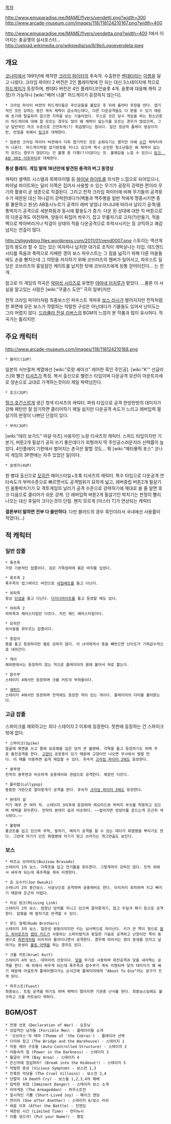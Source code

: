 [[목차]]

http://www.emuparadise.me/MAME/flyers/vendettj.png?width=300
http://www.arcade-museum.com/images/118/118124210167.png?width=400

http://www.emuparadise.me/MAME/flyers/vendetta.png?width=400
1에서 이어지는 충공깽의 실사포스터... 
http://upload.wikimedia.org/wikipedia/sq/8/8e/Logoevendeta.jpeg

== 개요 ==
[[코나미]]에서 1991년에 제작한 [[크라임 파이터]]의 후속작. 수출판은 [[벤데타]]라는 [[이름]]을 달고 나왔다. 크라임 파이터 2 버전은 2인 플레이밖에 안 되는 대신 3스테이지에 적으로 [[하드게이]]가 등장하며, 벤데타 버전은 4인 플레이(코인슬롯 4개. 슬롯에 대응해 캐릭 고정)가 가능하나 [wiki:"베어 너클" 하드게이가 등장하지 않는다].

 * 크라임 파이터 버젼의 하드게이들은 주인공들을 붙잡은 후 뒤에 올라타 후장을 딴다. 엽기적인 것은 당하는 동안 계속 체력이 감소하는데다, 다른 다운공격들도 다 받을 수 있기 때문에 초기에 탈출하지 않으면 지옥을 보는 기술이었다. 우스운 것은 당시 게임을 하는 청소년층이 하드게이에 대해 잘 모르는 경우도 많아 왜 체력이 닳는지를 모르는 경우가 많았으며, 그냥 일반적인 자코 수준으로 건전하게(?) 취급했다는 점이다. 일단 정상적 플레이 영상이지만, 만일을 위해서 [http://www.youtube.com/watch?v=vKDIXDDRMqw/ 링크]로 대체한다.

 * 일본판 크라임 파이터 버젼에서 더욱 엽기적인 것은 순화되기는 했지만 아예 [[수간]] 캐릭터까지 나온다. 하드게이처럼 잡기판정을 지니고 있으며 역시 순진한 청소년들은 왜 체력이 닳는지 모르는 경우가 많았다는 건 불행 중 다행(?)이었다는 것. 불쾌감을 느낄 수 있으니 [http://www.youtube.com/watch?v=FiwBacGimOg 링크, 8분 30초 이후부터]로 대체한다.

{{{#!html
<iframe width="420" height="315" src="http://www.youtube.com/embed/6h3GBtY8x1M" frameborder="0" allowfullscreen></iframe>
}}}
'''통상 플레이.'''
{{{#!html
<object width="640" height="385"><param name="movie" value="http://www.youtube.com/v/_RHEyDzkbZg&amp;hl=ja_JP&amp;fs=1?rel=0&amp;color1=0x5d1719&amp;color2=0xcd311b"></param><param name="allowFullScreen" value="true"></param><param name="allowscriptaccess" value="always"></param><embed src="http://www.youtube.com/v/_RHEyDzkbZg&amp;hl=ja_JP&amp;fs=1?rel=0&amp;color1=0x5d1719&amp;color2=0xcd311b" type="application/x-shockwave-flash" allowscriptaccess="always" allowfullscreen="true" width="640" height="385"></embed></object>
}}}
'''게임 발매 18년만에 발견된 충격의 버그 동영상'''

캐릭터 셀렉트 시스템과 회복아이템 등 [[파이널 파이트]]를 의식한 느낌으로 되어있으나, 파이널 파이트와는 달리 이쪽은 집어서 사용할 수 있는 무기가 굉장히 강력한 편이라 무기의 활용이 곧 생존으로 직결된다. 그리고 전작 크라임 파이터에 비해 무기들의 공격횟수가 제한된 대신 하나같이 강력한데다가(벽돌과 맥주병을 일반 적에게 명중시키면 종류 불문하고 원샷) AB동시누르기 공격이 레버 넣었냐 아니냐에 따라서 날리기 공격/몸통박치기 공격으로 세분화됨과 동시에 활용도가 증가. 다운 된 상대에 대한 킥 버튼으로의 다운공격도 여전하며, 양동이 뒤집어 씌우기, 잡고 무릎차기로 고자(?)만들기, 적을 벽으로 박아버리거나 턱걸이 상태의 적을 다운공격으로 추락사시키는 등 코믹하고 쾌감넘치는 연출이 많다.

http://stiggyblog.files.wordpress.com/2011/01/vend0007.png
스토리는 액션게임의 왕도라 할 수 있는 있는 여자하나 납치한 대가로 조직이 개박살나는 타입.
데드엔드 시티를 죽음과 폭력으로 지배한 갱의 보스 파우스트는 그 힘을 넓히기 위해 다른 마을들에도 손을 뻗치는데 그 야망을 저지하기 위해 코브라즈의 멤버가 일어서고, 파우스트 일당은 코브라즈의 홍일점인 케이트를 납치한 탓에 코브라즈에게 된통 얻어터진다... 는 전개.

참고로 이 게임의 작곡은 [[악마성 시리즈]]로 유명한 [[야마네 미치루]]가 맡았다. 
…물론 이 사실을 알고있는 사람은 [wiki:"쿠클스 도안" 극히 일부]지만.

전작 크라임 파이터처럼 최종보스인 파우스트 격파후 [[보스 러시]]가 벌어지지만 전작처럼 한 화면에 모든 보스가 작렬하는 악랄한 구성은 아닌데다가 기물들도 있어서 난이도는 그리 어렵지 않다.
[[드라큘라 전설 리버스]]의 BGM의 느낌이 본 작품과 많이 유사하다. 작곡가는 틀리지만.


== 주요 캐릭터 ==
http://www.arcade-museum.com/images/118/118124210168.png
 * 블러드(1UP)
일본의 서브컬쳐 계열에선 [wiki:"로랑 셰아크" 레어한 흑인 주인공]. [wiki:"K'" 선글라스]와 빨간 [[티셔츠]]가 특징. 복서 출신으로 밸런스 타입이며 다운공격 모션이 마운트자세로 양손으로 교대로 가격하는것이라 제일 박력넘친다.
 * 호크(2UP)
[[헐크 호건]]스럽게 생긴 청색 티셔츠의 캐릭터. 파워 타입으로 공격 한방한방의 데미지가 강해 패턴만 잘 암기하면 클리어하기 제일 쉽지만 다운공격 속도가 느리고 레버입력 필살기의 판정이 나쁘단 단점이 있다.
 * 부머(3UP)
[wiki:"테리 보가드" 마샬 아츠] 사용자인 노랑 티셔츠의 캐릭터. 스피드 타입이지만 기본기, 버튼2개 필살기 공히 쓰기 좋은데다가 외형까지 딱 주인공스러운지라 선택률이 높았다. 4인플레이 기판에서 벌어지는 촌극은 말할 것도... 뭐 [wiki:"메타몰픽 포스" 코나미 게임의 3P편애는 자주 있었던 일]이다.
 * 슬렛지(4UP)
원 병대 출신으로 [[모히칸]] 헤어스타일+초록 티셔츠의 캐릭터. 특수 타입으로 다운공격 연타속도가 부머수준으로 빠르면서도 공격범위가 묘하게 넓고, 레버중립 버튼2개 필살기인 몸통박치기가 모 격투게임의 날리기 공격 수준으로 강력하기에 제대로 쓸 줄 알면 호크 다음으로 클리어가 쉬운 강캐. 단 레버입력 버튼2개 필살기인 박치기는 판정이 빨리 나오는 대신 후딜이 크다는것이 단점.
왠지 모르게 [미스터 T]가 연상되는 캐릭터

'''결론부터 말하면 전부 다 쓸만하다'''. 다만 블러드의 경우 흑인이라서 국내에선 사용률이 적었다(...)

== 적 캐릭터 ==

=== 일반 잡졸 ===
 * 폭주족
 가장 기본적인 잡졸이다. 검은 가죽점퍼에 붉은 바지를 입었다.

 * 폭주족 2
 폭주족의 업그레이드 버전으로 [[네일배트]]를 들고 다닌다.

 * 히피족
 항상 [[단검]]을 들고 다닌다. [[다이너마이트]]를 들고 등장할 때도 있다.

 * 히피족 2
 히피족과 헤어스타일만 다르다. 치킨 헤드 헤어스타일이다.

 * 모히칸
 쇠사슬을 휘두르는 잡졸이다.

 * 총잡이
 총을 들고 등장하지만 별로 강하지 않다. 이 녀석에게서 총을 빼앗으면 난이도가 기하급수적으로 내려간다.

 * 게이
 해외판에서는 등장하지 않는 적으로 플레이어의 몸에 붙어서 혀로 핥는다.

 * 잠수부 
 스테이지 4에서만 등장하며 크롤 커트의 부하들이다.

 * [[셰퍼드]]
 스테이지 4에서만 등장하며 전작에도 등장한 적이 있는 개이다. 플레이어의 다리를 물어뜯는다.
=== 고급 잡졸 ===
스파이크를 제외하고는 죄다 스테이지 2 이후에 등장한다. 첫판에 등장하는 건 스파이크밖에 없다.

 * 스파이크(Spike)
 얼굴에 복면을 쓰고 몸에 보호복을 입은 덩치 큰 불량배. 각목을 들고 등장하기도 하며 주로 돌진공격을 한다. [[고양이]] 공포증이 있기 때문에 고양이만 나오면 무서워서 벌벌 떤다. 이 때를 이용하면 쉽게 제압할 수 있다. 후속작 [[바이올런트 스톰|크라임 파이터 3]]에도 등장한다.

 * 쿵푸맨
 전작의 쿵푸맨과 비슷하게 공중제비와 권법으로 공격한다. 복장만 다르다.

 * 롤리팝(Lollypop)
 뚱뚱한 거한으로 깔아뭉개기 공격을 한다. 후속작 [[바이올런트 스톰|크라임 파이터 3]]에도 등장한다.

 * 본데지 걸
 키가 매우 큰 여자 적. 스테이지 3이후에 등장하며 레오타드와 허벅지 부츠를 착용하고 있으며 채찍을 휘두른다. 전작의 본데지 걸과 비슷하다. ~~엎어지면 엉덩이를 흔드는게 은근히 섹시하다.~~

 * 불량배
 롱코트를 입고 있으며 주먹, 발차기, 매치기 공격을 할 수 있는 데다가 화염병을 뿌리기도 한다. 그런데 자기가 던진 화염병에 자기가 맞고 쓰러지는 개그연출도 보인다.

=== 보스 ===
 * 버즈쇼 브라바도(Buzzsaw Bravado)
 스테이지 1의 보스. 가죽옷을 입고 전기톱을 휘두른다. 그렇게까지 강하진 않다. 트럭 위에서 싸우게 되는데 폭주족을 계속 리젠한다.

 * 죠 오수키(Joe Owsuki)
 스테니지 2의 중간보스. 사슬낫으로 공격하며 공중제비도 한다. 이리저리 회피하며 치고 빠지기 때문에 은근히 어렵다.

 * 미싱 링크(Missing Link)
 스테이지 2의 보스. 엄청난 덩치를 지니고 있으며 깔아뭉개기, 잡고 두딜겨 패기 등으로 공격한다. 잡혔을 때 발차기로 반격할 수 있다.

 * 루드 형제(Rude Brothers)
 스테이지 3의 보스. 일란성 쌍둥이이지만 키는 넘사벽으로 차이난다. 키가 큰 쪽이 형으로 [[월드 히어로즈]]의 [[캡틴 키드]]가 사용하는 스파이럴킥과 동일한 기술로 공격하고 난장이인 쪽이 동생으로 [[최번개]]처럼 이리저리 돌아다니면서 공격한다. 경우에 따라서는 형이 동생을 던지고 날아가는 동생이 [[롤링 어택]]을 하는 경우도 있다.

 * 크롤 커트(Kruel Kurt)
 스테이지 4의 보스. 대머리의 선장이다. [[닻]]을 무기로 사용하며 회전공격과 닻을 내리찍는 공격을 한다. 배 위에서 싸우게 되는데 폭주족과 잠수부가 계속 리젠되며 닻의 데미지가 꽤 쎄기 때문에 어설프게 플레이했다가는 순식간에 플레이어에게 "About To Die"라는 문구가 뜨게 된다.

 * 파우스트(Fuast)
 최종보스. 트림 공격을 하기도 하며 체력이 떨어지면 기관총 난사를 한다. 최종보스임에도 불구하고 크롤 커트보다 약하다.
== BGM/OST ==

 * 전쟁 선포 (Declaration of War) - 오프닝
 * 강압적인 남자들 (Forcible Men) - 플레이어들 소개
 * '코브라스'의 태마 (Theme of 'the Cobras') - 플레이어 선택
 * 다리와 창고 (The Bridge and the Warehouse) - 스테이지 1
 * 자동 제어 구조물 (Auto-Controlled Structure) - 스테이지 2
 * 어둠속의 힘 (Power in the Darkness) - 스테이지 3
 * 물굽이 구역 (Bay Area) - 스테이지 4
 * 은신처에 침입하라! (Break into the Hideout!) - 스테이지 5
 * 악랄한 증상 (Vicious Symptom) - 보스전 1,3
 * 잔혹한 악당들 (The Cruel Villains) - 보스전 2,4
 * 단말마 (A Death Cry) - 보스들 1,2,3,4의 패배
 * 임박한 위험 (Imminent Danger) - 스테이지 보스 소개
 * 아마게돈 (The Armageddon) - 파우스트전
 * 일시적인 기쁨 (Short-Lived Joy) - 페이크 엔딩
 * 연이어 (One after Another) - 스테이지 6/보스 러쉬
 * 싸움 이후 (After the Battle) - 진엔딩
 * 제한된 시간 (Limited Time) - 컨티뉴시
 * 이름 넣으셔! (Put your Name!) - 랭킹
